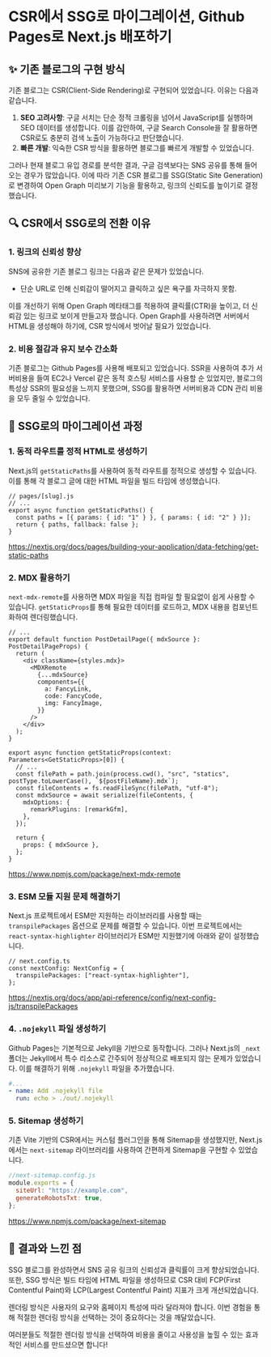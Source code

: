 # CSR에서 SSG로 마이그레이션, Github Pages로 Next.js 배포하기

## ✨ 기존 블로그의 구현 방식

기존 블로그는 CSR(Client-Side Rendering)로 구현되어 있었습니다. 이유는 다음과 같습니다.

1. **SEO 고려사항**: 구글 서치는 단순 정적 크롤링을 넘어서 JavaScript를 실행하며 SEO 데이터를 생성합니다. 이를 감안하여, 구글 Search Console을 잘 활용하면 CSR로도 충분히 검색 노출이 가능하다고 판단했습니다.
2. **빠른 개발**: 익숙한 CSR 방식을 활용하면 블로그를 빠르게 개발할 수 있었습니다.

그러나 현재 블로그 유입 경로를 분석한 결과, 구글 검색보다는 SNS 공유를 통해 들어오는 경우가 많았습니다. 이에 따라 기존 CSR 블로그를 SSG(Static Site Generation)로 변경하여 Open Graph 미리보기 기능을 활용하고, 링크의 신뢰도를 높이기로 결정했습니다.

## 🔍 CSR에서 SSG로의 전환 이유

### 1. 링크의 신뢰성 향상

SNS에 공유한 기존 블로그 링크는 다음과 같은 문제가 있었습니다.

- 단순 URL로 인해 신뢰감이 떨어지고 클릭하고 싶은 욕구를 자극하지 못함.

이를 개선하기 위해 Open Graph 메타태그를 적용하여 클릭률(CTR)을 높이고, 더 신뢰감 있는 링크로 보이게 만들고자 했습니다. Open Graph를 사용하려면 서버에서 HTML을 생성해야 하기에, CSR 방식에서 벗어날 필요가 있었습니다.

### 2. 비용 절감과 유지 보수 간소화

기존 블로그는 Github Pages를 사용해 배포되고 있었습니다. SSR을 사용하여 추가 서버비용을 들여 EC2나 Vercel 같은 동적 호스팅 서비스를 사용할 순 있었지만, 블로그의 특성상 SSR의 필요성을 느끼지 못했으며, SSG를 활용하면 서버비용과 CDN 관리 비용을 모두 줄일 수 있었습니다.

## 🔄 SSG로의 마이그레이션 과정

### 1. 동적 라우트를 정적 HTML로 생성하기

Next.js의 `getStaticPaths`를 사용하여 동적 라우트를 정적으로 생성할 수 있습니다. 이를 통해 각 블로그 글에 대한 HTML 파일을 빌드 타임에 생성했습니다.

```tsx
// pages/[slug].js
// ...
export async function getStaticPaths() {
  const paths = [{ params: { id: "1" } }, { params: { id: "2" } }];
  return { paths, fallback: false };
}
```

https://nextjs.org/docs/pages/building-your-application/data-fetching/get-static-paths

### 2. MDX 활용하기

`next-mdx-remote`를 사용하면 MDX 파일을 직접 컴파일 할 필요없이 쉽게 사용할 수 있습니다. `getStaticProps`를 통해 필요한 데이터를 로드하고, MDX 내용을 컴포넌트화하여 렌더링했습니다.

```tsx
// ...
export default function PostDetailPage({ mdxSource }: PostDetailPageProps) {
  return (
    <div className={styles.mdx}>
      <MDXRemote
        {...mdxSource}
        components={{
          a: FancyLink,
          code: FancyCode,
          img: FancyImage,
        }}
      />
    </div>
  );
}

export async function getStaticProps(context: Parameters<GetStaticProps>[0]) {
  // ...
  const filePath = path.join(process.cwd(), "src", "statics", postType.toLowerCase(), `${postFileName}.mdx`);
  const fileContents = fs.readFileSync(filePath, "utf-8");
  const mdxSource = await serialize(fileContents, {
    mdxOptions: {
      remarkPlugins: [remarkGfm],
    },
  });

  return {
    props: { mdxSource },
  };
}
```

https://www.npmjs.com/package/next-mdx-remote

### 3. ESM 모듈 지원 문제 해결하기

Next.js 프로젝트에서 ESM만 지원하는 라이브러리를 사용할 때는 `transpilePackages` 옵션으로 문제를 해결할 수 있습니다. 이번 프로젝트에서는 `react-syntax-highlighter` 라이브러리가 ESM만 지원했기에 아래와 같이 설정했습니다.

```tsx
// next.config.ts
const nextConfig: NextConfig = {
  transpilePackages: ["react-syntax-highlighter"],
};
```

https://nextjs.org/docs/app/api-reference/config/next-config-js/transpilePackages

### 4. `.nojekyll` 파일 생성하기

Github Pages는 기본적으로 Jekyll을 기반으로 동작합니다. 그러나 Next.js의 `_next` 폴더는 Jekyll에서 특수 리소스로 간주되어 정상적으로 배포되지 않는 문제가 있었습니다. 이를 해결하기 위해 `.nojekyll` 파일을 추가했습니다.

```yaml
#...
- name: Add .nojekyll file
  run: echo > ./out/.nojekyll
```

### 5. Sitemap 생성하기

기존 Vite 기반의 CSR에서는 커스텀 플러그인을 통해 Sitemap을 생성했지만, Next.js에서는 `next-sitemap` 라이브러리를 사용하여 간편하게 Sitemap을 구현할 수 있었습니다.

```jsx
//next-sitemap.config.js
module.exports = {
  siteUrl: "https://example.com",
  generateRobotsTxt: true,
};
```

https://www.npmjs.com/package/next-sitemap

## 🎉 결과와 느낀 점

SSG 블로그를 완성하면서 SNS 공유 링크의 신뢰성과 클릭률이 크게 향상되었습니다. 또한, SSG 방식은 빌드 타임에 HTML 파일을 생성하므로 CSR 대비 FCP(First Contentful Paint)와 LCP(Largest Contentful Paint) 지표가 크게 개선되었습니다.

렌더링 방식은 사용자의 요구와 홈페이지 특성에 따라 달라져야 합니다. 이번 경험을 통해 적절한 렌더링 방식을 선택하는 것이 중요하다는 것을 깨달았습니다.

여러분들도 적절한 렌더링 방식을 선택하여 비용을 줄이고 사용성을 높힐 수 있는 효과적인 서비스를 만드셨으면 합니다!
